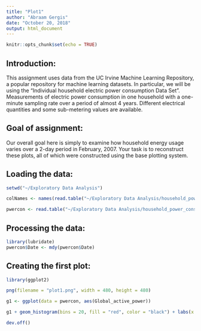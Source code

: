 ```yaml
---
title: "Plot1"
author: "Abraam Gergis"
date: "October 20, 2018"
output: html_document
---
```


```r
knitr::opts_chunk$set(echo = TRUE)
```

## Introduction:

  This assignment uses data from the UC Irvine Machine Learning Repository, a popular repository for machine learning datasets. In particular, we will be using the "Individual household electric power consumption Data Set". Measurements of electric power consumption in one household with a one-minute sampling rate over a period of almost 4 years. Different electrical quantities and some sub-metering values are available.
  
## Goal of assignment:

  Our overall goal here is simply to examine how household energy usage varies over a 2-day period in February, 2007. Your task is to reconstruct these plots, all of which were constructed using the base plotting system.
  
## Loading the data:

```r
setwd("~/Exploratory Data Analysis")

colNames <- names(read.table("~/Exploratory Data Analysis/household_power_consumption.txt", nrow=1, header=TRUE, sep=";"))

pwercon <- read.table("~/Exploratory Data Analysis/household_power_consumption.txt", na.strings = "?", skip = grep("^[1,2]/2/2007", readLines("~/Exploratory Data Analysis/household_power_consumption.txt"))-1, nrow = 2879, sep = ";", header = FALSE, col.names = colNames)
```

## Processing the data:

```r
library(lubridate)
pwercon$Date <- mdy(pwercon$Date)
```

## Creating the first plot:

```r
library(ggplot2)

png(filename = "plot1.png", width = 480, height = 480)

g1 <- ggplot(data = pwercon, aes(Global_active_power))

g1 + geom_histogram(bins = 20, fill = "red", color = "black") + labs(x = "Global Active Power (kilowatts)", y = "Frequency", title ="Global Active Power")

dev.off()
```
